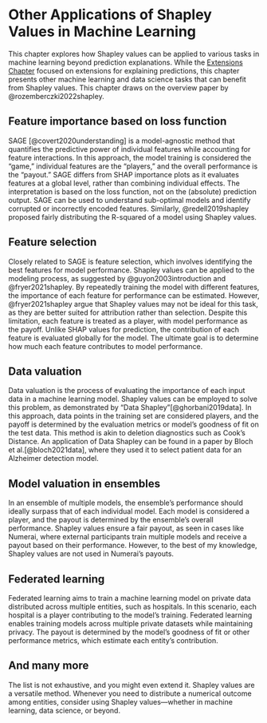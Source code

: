 # Other Applications of Shapley Values in Machine Learning

This chapter explores how Shapley values can be applied to various tasks in machine learning beyond prediction explanations.
While the [Extensions Chapter](#extensions) focused on extensions for explaining predictions, this chapter presents other machine learning and data science tasks that can benefit from Shapley values.
This chapter draws on the overview paper by @rozemberczki2022shapley.

## Feature importance based on loss function

SAGE [@covert2020understanding] is a model-agnostic method that quantifies the predictive power of individual features while accounting for feature interactions.
In this approach, the model training is considered the "game," individual features are the "players," and the overall performance is the "payout."
SAGE differs from SHAP importance plots as it evaluates features at a global level, rather than combining individual effects.
The interpretation is based on the loss function, not on the (absolute) prediction output.
SAGE can be used to understand sub-optimal models and identify corrupted or incorrectly encoded features.
Similarly, @redell2019shapley proposed fairly distributing the R-squared of a model using Shapley values.

## Feature selection

Closely related to SAGE is feature selection, which involves identifying the best features for model performance.
Shapley values can be applied to the modeling process, as suggested by @guyon2003introduction and @fryer2021shapley.
By repeatedly training the model with different features, the importance of each feature for performance can be estimated.
However, @fryer2021shapley argue that Shapley values may not be ideal for this task, as they are better suited for attribution rather than selection.
Despite this limitation, each feature is treated as a player, with model performance as the payoff.
Unlike SHAP values for prediction, the contribution of each feature is evaluated globally for the model.
The ultimate goal is to determine how much each feature contributes to model performance.

## Data valuation

Data valuation is the process of evaluating the importance of each input data in a machine learning model.
Shapley values can be employed to solve this problem, as demonstrated by "Data Shapley"[@ghorbani2019data].
In this approach, data points in the training set are considered players, and the payoff is determined by the evaluation metrics or model's goodness of fit on the test data.
This method is akin to deletion diagnostics such as Cook's Distance.
An application of Data Shapley can be found in a paper by Bloch et al.[@bloch2021data], where they used it to select patient data for an Alzheimer detection model.

## Model valuation in ensembles

In an ensemble of multiple models, the ensemble's performance should ideally surpass that of each individual model.
Each model is considered a player, and the payout is determined by the ensemble's overall performance.
Shapley values ensure a fair payout, as seen in cases like Numerai, where external participants train multiple models and receive a payout based on their performance.
However, to the best of my knowledge, Shapley values are not used in Numerai's payouts.

## Federated learning

Federated learning aims to train a machine learning model on private data distributed across multiple entities, such as hospitals.
In this scenario, each hospital is a player contributing to the model's training.
Federated learning enables training models across multiple private datasets while maintaining privacy.
The payout is determined by the model's goodness of fit or other performance metrics, which estimate each entity's contribution.

## And many more

The list is not exhaustive, and you might even extend it.
Shapley values are a versatile method.
Whenever you need to distribute a numerical outcome among entities, consider using Shapley values—whether in machine learning, data science, or beyond.
